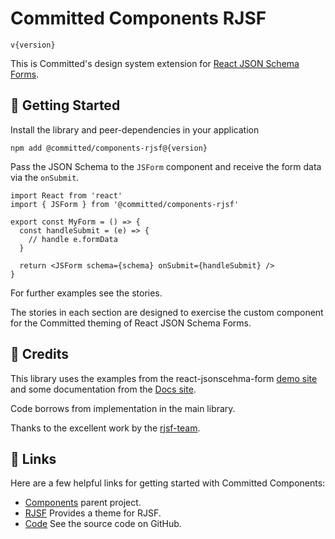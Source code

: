 
<Meta title="Introduction" />

# Committed Components RJSF

<code>v{version}</code>

This is Committed's design system extension for [React JSON Schema Forms](https://github.com/rjsf-team/react-jsonschema-form).

## 🚀 Getting Started

Install the library and peer-dependencies in your application

<code>npm add @committed/components-rjsf@{version}</code>

Pass the JSON Schema to the `JSForm` component and receive the form data via the `onSubmit`.

```tsx
import React from 'react'
import { JSForm } from '@committed/components-rjsf'

export const MyForm = () => {
  const handleSubmit = (e) => {
    // handle e.formData
  }

  return <JSForm schema={schema} onSubmit={handleSubmit} />
}
```

For further examples see the stories.

The stories in each section are designed to exercise the custom component for the Committed theming of React JSON Schema Forms.

## 👏 Credits

This library uses the examples from the react-jsonscehma-form [demo site](https://rjsf-team.github.io/react-jsonschema-form/) and some documentation
from the [Docs site](https://react-jsonschema-form.readthedocs.io/en/latest/).

Code borrows from implementation in the main library.

Thanks to the excellent work by the [rjsf-team](https://github.com/rjsf-team).

## 🔗 Links

Here are a few helpful links for getting started with Committed Components:

- [Components](https://github.com/commitd/components) parent project.
- [RJSF](https://github.com/rjsf-team/react-jsonschema-form) Provides a theme for RJSF.
- [Code](https://github.com/commitd/components-rjsf) See the source code on GitHub.
